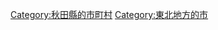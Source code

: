 {{Commonscat|Katagami, Akita}}
{{Catmore}}

{{DEFAULTSORT:Katagami-shi}}
[[Category:秋田縣的市町村|Category:秋田縣的市町村]]
[[Category:東北地方的市|Category:東北地方的市]]